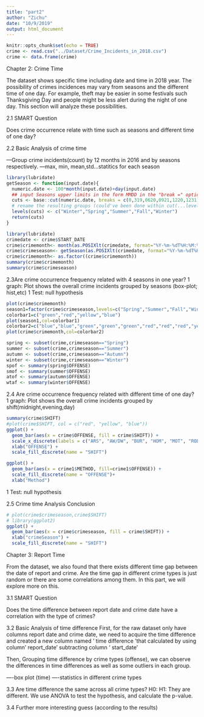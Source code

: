 ```yaml
---
title: "part2"
author: "Zichu"
date: "10/9/2019"
output: html_document
---
```


```r
knitr::opts_chunk$set(echo = TRUE)
crime <- read.csv("../Dataset/Crime_Incidents_in_2018.csv")
crime <- data.frame(crime)
```


Chapter 2: Crime Time

The dataset shows specific time including date and time in 2018 year. The possibility of crimes incidences may vary from seasons and the different time of one day. For example, theft may be easier in some festivals such Thanksgiving Day and people might be less alert during the night of one day. This section will analyze these possibilities.


2.1 SMART Question

Does crime occurrence relate with time such as seasons and different time of one day?

2.2 Basic Analysis of crime time

—Group crime incidents(count) by 12 months in 2016 and by seasons respectively.
—max, min, mean,std…statitics for each season
```r
library(lubridate)
getSeason <- function(input.date){
  numeric.date <- 100*month(input.date)+day(input.date)
  ## input Seasons upper limits in the form MMDD in the "break =" option:
  cuts <- base::cut(numeric.date, breaks = c(0,319,0620,0921,1220,1231)) 
  # rename the resulting groups (could've been done within cut(...levels=) if "Winter" wasn't double
  levels(cuts) <- c("Winter","Spring","Summer","Fall","Winter")
  return(cuts)
}
```


```r
library(lubridate)
crimedate <- crime$START_DATE
crime$crimemonth<- month(as.POSIXlt(crimedate, format="%Y-%m-%dT%H:%M:%S.000Z"))
crime$crimeseason<- getSeason(as.POSIXlt(crimedate, format="%Y-%m-%dT%H:%M:%S.000Z"))
crime$crimemonth<- as.factor((crime$crimemonth))
summary(crime$crimemonth)
summary(crime$crimeseason)
```

2.3Are crime occurrence frequency related with 4 seasons in one year?
1 graph:
Plot shows the overall crime incidents grouped by seasons (box-plot; hist,etc)
1 Test: null hypothesis
```r
plot(crime$crimemonth)
season1=factor(crime$crimeseason,levels=c("Spring","Summer","Fall","Winter"))
colorbar1=c("green","red","yellow","blue")
plot(season1,col=colorbar1)
colorbar2=c("blue","blue","green","green","green","red","red","red","yellow","yellow","yellow","blue")
plot(crime$crimemonth,col=colorbar2)

```

```r
spring <- subset(crime,crimeseason=="Spring")
summer <- subset(crime,crimeseason=="Summer")
autumn <- subset(crime,crimeseason=="Autumn")
winter <- subset(crime,crimeseason=="Winter")
spof <- summary(spring$OFFENSE)
smof <- summary(summer$OFFENSE)
atof <- summary(autumn$OFFENSE)
wtaf <- summary(winter$OFFENSE)
```




2.4 Are crime occurrence frequency related with different time of one day?
1 graph:
Plot shows the overall crime incidents grouped by shift(midnight,evening,day) 
```r
summary(crime$SHIFT)
#plot(crime$SHIFT, col = c("red", "yellow", "blue"))
ggplot() + 
  geom_bar(aes(x = crime$OFFENSE, fill = crime$SHIFT)) + 
  scale_x_discrete(labels = c("ARS", "AW/DW", "BUR", "HOM", "MOT", "ROB", "SA", "TF/A", "T/O")) +
  xlab("OFFENSE") +
  scale_fill_discrete(name = "SHIFT")

ggplot() +
  geom_bar(aes(x = crime1$METHOD, fill=crime1$OFFENSE)) +
  scale_fill_discrete(name = "OFFENSE")+
  xlab("Method")
```

1 Test: null hypothesis

2.5 Crime time Analysis Conclusion
```r
# plot(crime$crimeseason,crime$SHIFT)
# library(ggplot2)
ggplot() + 
  geom_bar(aes(x = crime$crimeseason, fill = crime$SHIFT)) +
  xlab("crimeSeason") +
  scale_fill_discrete(name = "SHIFT")
```

Chapter 3: Report Time

From the dataset, we also found that there exists different time gap between the date of report and crime. Are the time gap in different crime types is just random or there are some correlations among them. In this part, we will explore more on this.

3.1 SMART Question

Does the time difference between report date and crime date have a correlation with the type of crimes?

3.2 Basic Analysis of time difference
First, for the raw dataset only have columns report date and crime date, we need to acquire the time difference and created a new column named ‘ time difference ’that calculated by using column’ report_date’ subtracting column ‘ start_date’

Then, Grouping time difference by crime types  (offense), we can observe the differences in time differences as well as some outliers in each group.

—-box plot (time)
—-statistics in different crime types

3.3 Are time difference the same across all crime types?
H0:
H1: They are different.
We use ANOVA to test the hypothesis, and calculate the p-value.

3.4 Further more interesting guess (according to the results)
